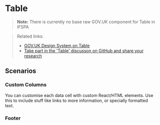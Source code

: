 
<Meta of={TableStories} />

# Table

> **Note:** There is currently no base raw GOV.UK component for Table in IFSPA

> Related links:
>
> - [GOV.UK Design System on Table](https://design-system.service.gov.uk/components/table/)
> - [Take part in the 'Table' discusson on GitHub and share your research](https://github.com/alphagov/govuk-design-system-backlog/issues/61)

<Primary />

## Scenarios

### Custom Columns

You can customise each data cell with custom React/HTML elements.
Use this to include stuff like links to more information, or specially formatted text.

<Canvas>
  <Story of={TableStories.CustomColumn} />
</Canvas>

### Footer

<Canvas>
  <Story of={TableStories.CustomFooter} />
</Canvas>
